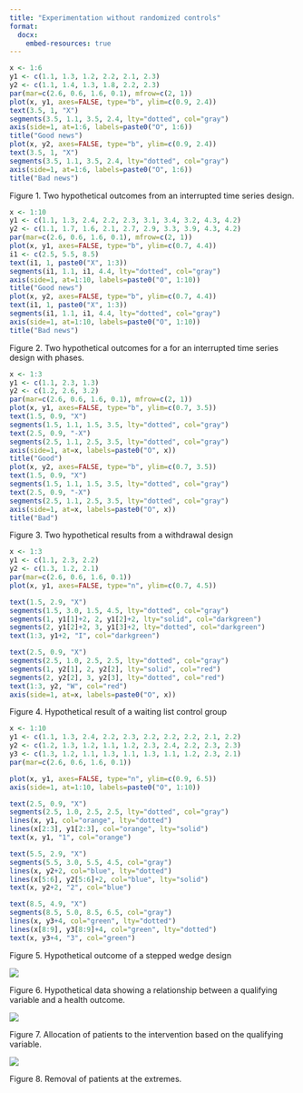```yaml
---
title: "Experimentation without randomized controls"
format: 
  docx:
    embed-resources: true
---
```



```r
x <- 1:6
y1 <- c(1.1, 1.3, 1.2, 2.2, 2.1, 2.3)
y2 <- c(1.1, 1.4, 1.3, 1.8, 2.2, 2.3)
par(mar=c(2.6, 0.6, 1.6, 0.1), mfrow=c(2, 1))
plot(x, y1, axes=FALSE, type="b", ylim=c(0.9, 2.4))
text(3.5, 1, "X")
segments(3.5, 1.1, 3.5, 2.4, lty="dotted", col="gray")
axis(side=1, at=1:6, labels=paste0("O", 1:6))
title("Good news")
plot(x, y2, axes=FALSE, type="b", ylim=c(0.9, 2.4))
text(3.5, 1, "X")
segments(3.5, 1.1, 3.5, 2.4, lty="dotted", col="gray")
axis(side=1, at=1:6, labels=paste0("O", 1:6))
title("Bad news")
```

Figure 1. Two hypothetical outcomes from an interrupted time series design.


```r
x <- 1:10
y1 <- c(1.1, 1.3, 2.4, 2.2, 2.3, 3.1, 3.4, 3.2, 4.3, 4.2)
y2 <- c(1.1, 1.7, 1.6, 2.1, 2.7, 2.9, 3.3, 3.9, 4.3, 4.2)
par(mar=c(2.6, 0.6, 1.6, 0.1), mfrow=c(2, 1))
plot(x, y1, axes=FALSE, type="b", ylim=c(0.7, 4.4))
i1 <- c(2.5, 5.5, 8.5) 
text(i1, 1, paste0("X", 1:3))
segments(i1, 1.1, i1, 4.4, lty="dotted", col="gray")
axis(side=1, at=1:10, labels=paste0("O", 1:10))
title("Good news")
plot(x, y2, axes=FALSE, type="b", ylim=c(0.7, 4.4))
text(i1, 1, paste0("X", 1:3))
segments(i1, 1.1, i1, 4.4, lty="dotted", col="gray")
axis(side=1, at=1:10, labels=paste0("O", 1:10))
title("Bad news")
```

Figure 2. Two hypothetical outcomes for a for an interrupted time series design with phases.


```r
x <- 1:3
y1 <- c(1.1, 2.3, 1.3)
y2 <- c(1.2, 2.6, 3.2)
par(mar=c(2.6, 0.6, 1.6, 0.1), mfrow=c(2, 1))
plot(x, y1, axes=FALSE, type="b", ylim=c(0.7, 3.5))
text(1.5, 0.9, "X")
segments(1.5, 1.1, 1.5, 3.5, lty="dotted", col="gray")
text(2.5, 0.9, "-X")
segments(2.5, 1.1, 2.5, 3.5, lty="dotted", col="gray")
axis(side=1, at=x, labels=paste0("O", x))
title("Good")
plot(x, y2, axes=FALSE, type="b", ylim=c(0.7, 3.5))
text(1.5, 0.9, "X")
segments(1.5, 1.1, 1.5, 3.5, lty="dotted", col="gray")
text(2.5, 0.9, "-X")
segments(2.5, 1.1, 2.5, 3.5, lty="dotted", col="gray")
axis(side=1, at=x, labels=paste0("O", x))
title("Bad")
```

Figure 3. Two hypothetical results from a withdrawal design

```r
x <- 1:3
y1 <- c(1.1, 2.3, 2.2)
y2 <- c(1.3, 1.2, 2.1)
par(mar=c(2.6, 0.6, 1.6, 0.1))
plot(x, y1, axes=FALSE, type="n", ylim=c(0.7, 4.5))

text(1.5, 2.9, "X")
segments(1.5, 3.0, 1.5, 4.5, lty="dotted", col="gray")
segments(1, y1[1]+2, 2, y1[2]+2, lty="solid", col="darkgreen")
segments(2, y1[2]+2, 3, y1[3]+2, lty="dotted", col="darkgreen")
text(1:3, y1+2, "I", col="darkgreen")

text(2.5, 0.9, "X")
segments(2.5, 1.0, 2.5, 2.5, lty="dotted", col="gray")
segments(1, y2[1], 2, y2[2], lty="solid", col="red")
segments(2, y2[2], 3, y2[3], lty="dotted", col="red")
text(1:3, y2, "W", col="red")
axis(side=1, at=x, labels=paste0("O", x))
```

Figure 4. Hypothetical result of a waiting list control group

```r
x <- 1:10
y1 <- c(1.1, 1.3, 2.4, 2.2, 2.3, 2.2, 2.2, 2.2, 2.1, 2.2)
y2 <- c(1.2, 1.3, 1.2, 1.1, 1.2, 2.3, 2.4, 2.2, 2.3, 2.3)
y3 <- c(1.3, 1.2, 1.1, 1.3, 1.1, 1.3, 1.1, 1.2, 2.3, 2.1)
par(mar=c(2.6, 0.6, 1.6, 0.1))

plot(x, y1, axes=FALSE, type="n", ylim=c(0.9, 6.5))
axis(side=1, at=1:10, labels=paste0("O", 1:10))

text(2.5, 0.9, "X")
segments(2.5, 1.0, 2.5, 2.5, lty="dotted", col="gray")
lines(x, y1, col="orange", lty="dotted")
lines(x[2:3], y1[2:3], col="orange", lty="solid")
text(x, y1, "1", col="orange")

text(5.5, 2.9, "X")
segments(5.5, 3.0, 5.5, 4.5, col="gray")
lines(x, y2+2, col="blue", lty="dotted")
lines(x[5:6], y2[5:6]+2, col="blue", lty="solid")
text(x, y2+2, "2", col="blue")

text(8.5, 4.9, "X")
segments(8.5, 5.0, 8.5, 6.5, col="gray")
lines(x, y3+4, col="green", lty="dotted")
lines(x[8:9], y3[8:9]+4, col="green", lty="dotted")
text(x, y3+4, "3", col="green")
```

Figure 5. Hypothetical outcome of a stepped wedge design

![](images/regression-discontinuity-01.png)

Figure 6. Hypothetical data showing a relationship between a qualifying variable and a health outcome. 

![](images/regression-discontinuity-02.png)

Figure 7. Allocation of patients to the intervention based on the qualifying variable.

![](images/regression-discontinuity-03.png)

Figure 8. Removal of patients at the extremes.
